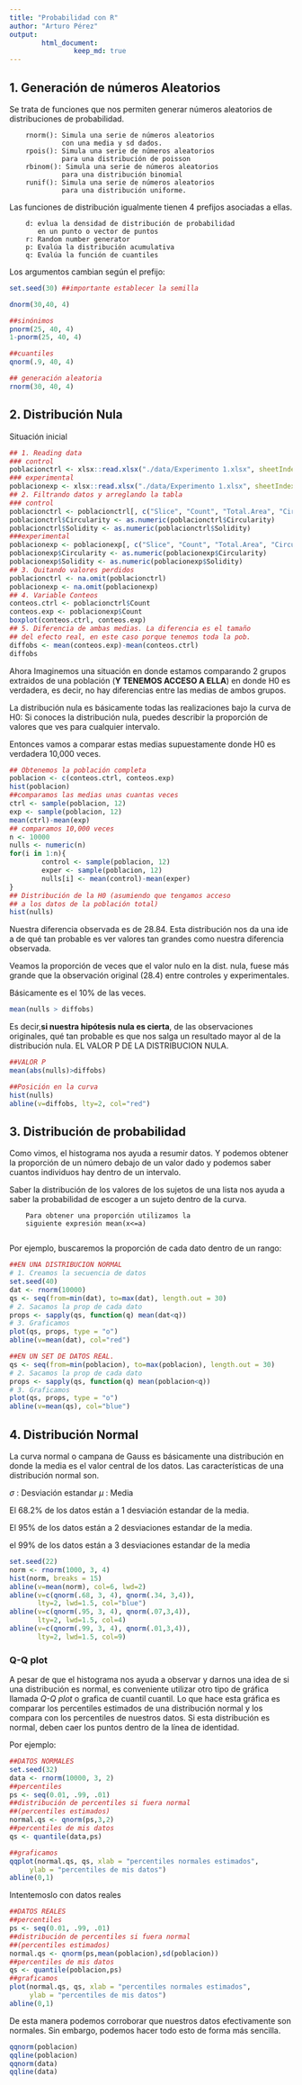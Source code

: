 ```yaml
---
title: "Probabilidad con R"
author: "Arturo Pérez"
output:
        html_document:
                keep_md: true
---
```

## 1. Generación de números Aleatorios
Se trata de funciones que nos permiten generar números aleatorios de distribuciones de probabilidad.

        rnorm(): Simula una serie de números aleatorios
                 con una media y sd dados.
        rpois(): Simula una serie de números aleatorios
                 para una distribución de poisson
        rbinom(): Simula una serie de números aleatorios
                 para una distribución binomial
        runif(): Simula una serie de números aleatorios 
                 para una distribución uniforme.

Las funciones de distribución igualmente tienen 4 prefijos asociadas a ellas.

        d: evlua la densidad de distribución de probabilidad
           en un punto o vector de puntos
        r: Random number generator
        p: Evalúa la distribución acumulativa
        q: Evalúa la función de cuantiles

Los argumentos cambian según el prefijo:
```r
set.seed(30) ##importante establecer la semilla

dnorm(30,40, 4)

##sinónimos
pnorm(25, 40, 4)
1-pnorm(25, 40, 4)

##cuantiles
qnorm(.9, 40, 4)

## generación aleatoria
rnorm(30, 40, 4)
```

## 2. Distribución Nula
Situación inicial

```r
## 1. Reading data
### control
poblacionctrl <- xlsx::read.xlsx("./data/Experimento 1.xlsx", sheetIndex = 1, colIndex = 1:15, startRow = 4, header = TRUE)
### experimental
poblacionexp <- xlsx::read.xlsx("./data/Experimento 1.xlsx", sheetIndex = 3, colIndex = 1:15, startRow = 4, header = TRUE)
## 2. Filtrando datos y arreglando la tabla
### control
poblacionctrl <- poblacionctrl[, c("Slice", "Count", "Total.Area", "Circularity", "Solidity")]
poblacionctrl$Circularity <- as.numeric(poblacionctrl$Circularity)
poblacionctrl$Solidity <- as.numeric(poblacionctrl$Solidity)
###experimental
poblacionexp <- poblacionexp[, c("Slice", "Count", "Total.Area", "Circularity", "Solidity")]
poblacionexp$Circularity <- as.numeric(poblacionexp$Circularity)
poblacionexp$Solidity <- as.numeric(poblacionexp$Solidity)
## 3. Quitando valores perdidos
poblacionctrl <- na.omit(poblacionctrl)
poblacionexp <- na.omit(poblacionexp)
## 4. Variable Conteos
conteos.ctrl <- poblacionctrl$Count 
conteos.exp <- poblacionexp$Count
boxplot(conteos.ctrl, conteos.exp)
## 5. Diferencia de ambas medias. La diferencia es el tamaño 
## del efecto real, en este caso porque tenemos toda la pob.
diffobs <- mean(conteos.exp)-mean(conteos.ctrl)
diffobs
```

Ahora Imaginemos una situación en donde estamos comparando 2 grupos extraidos de una población (**Y TENEMOS ACCESO A ELLA**) en donde H0 es verdadera, es decir, no hay diferencias entre las medias de ambos grupos.

La distribución nula es básicamente todas las realizaciones bajo la curva de H0: Si conoces la distribución nula, puedes describir la proporción de valores que ves para cualquier intervalo.

Entonces vamos a comparar estas medias supuestamente donde H0 es verdadera 10,000 veces.

```r
## Obtenemos la población completa
poblacion <- c(conteos.ctrl, conteos.exp)
hist(poblacion)
##comparamos las medias unas cuantas veces
ctrl <- sample(poblacion, 12)
exp <- sample(poblacion, 12)
mean(ctrl)-mean(exp)
## comparamos 10,000 veces
n <- 10000
nulls <- numeric(n)
for(i in 1:n){
        control <- sample(poblacion, 12)
        exper <- sample(poblacion, 12)
        nulls[i] <- mean(control)-mean(exper)
}
## Distribución de la H0 (asumiendo que tengamos acceso
## a los datos de la población total)
hist(nulls)
```
Nuestra diferencia observada es de 28.84. Esta distribución  nos da una ide a de qué tan probable es ver valores tan grandes como nuestra diferencia observada.

Veamos la proporción de veces que el valor nulo en la dist. nula, fuese más grande que la observación original (28.4) entre controles y experimentales.

Básicamente es el 10% de las veces.
```r
mean(nulls > diffobs)

```

Es decir,**si nuestra hipótesis nula es cierta**, de las observaciones originales, qué tan probable es que nos salga un resultado mayor al de la distribución nula. EL VALOR P DE LA DISTRIBUCION NULA.

```r
##VALOR P
mean(abs(nulls)>diffobs)

##Posición en la curva
hist(nulls)
abline(v=diffobs, lty=2, col="red")
```

## 3. Distribución de probabilidad
Como vimos, el histograma nos ayuda a resumir datos. Y podemos obtener la proporción de un número debajo de un valor dado y podemos saber cuantos individuos hay dentro de un intervalo.

Saber la distribución de los valores de los sujetos de una lista nos ayuda a saber la probabilidad de escoger a un sujeto dentro de la curva.

        Para obtener una proporción utilizamos la
        siguiente expresión mean(x<=a)
        
Por ejemplo, buscaremos la proporción de cada dato dentro de un rango:

```r
##EN UNA DISTRIBUCION NORMAL
# 1. Creamos la secuencia de datos
set.seed(40)
dat <- rnorm(10000)
qs <- seq(from=min(dat), to=max(dat), length.out = 30)
# 2. Sacamos la prop de cada dato
props <- sapply(qs, function(q) mean(dat<q))
# 3. Graficamos
plot(qs, props, type = "o")
abline(v=mean(dat), col="red")

##EN UN SET DE DATOS REAL.
qs <- seq(from=min(poblacion), to=max(poblacion), length.out = 30)
# 2. Sacamos la prop de cada dato
props <- sapply(qs, function(q) mean(poblacion<q))
# 3. Graficamos
plot(qs, props, type = "o")
abline(v=mean(qs), col="blue")
```
## 4. Distribución Normal
La curva normal o campana de Gauss es básicamente una distribución en donde la media es el valor central de los datos. Las características de una distribución normal son.

$\sigma$ : Desviación estandar
$\mu$ : Media 

El 68.2% de los datos están a 1 desviación estandar de la media.

El 95% de los datos están a 2 desviaciones estandar de la media.

el 99% de los datos están a 3 desviaciones estandar de la media

```r
set.seed(22)
norm <- rnorm(1000, 3, 4)
hist(norm, breaks = 15)
abline(v=mean(norm), col=6, lwd=2)
abline(v=c(qnorm(.68, 3, 4), qnorm(.34, 3,4)), 
       lty=2, lwd=1.5, col="blue")
abline(v=c(qnorm(.95, 3, 4), qnorm(.07,3,4)), 
       lty=2, lwd=1.5, col=4)
abline(v=c(qnorm(.99, 3, 4), qnorm(.01,3,4)), 
       lty=2, lwd=1.5, col=9)
```

### Q-Q plot
A pesar de que el histograma nos ayuda a observar y darnos una idea de si una distribución es normal, es conveniente utilizar otro tipo de gráfica llamada *Q-Q plot* o grafica de cuantil cuantil. Lo que hace esta gráfica es comparar los percentiles estimados de una distribución normal y los compara con los percentiles de nuestros datos. Si esta distribución es normal, deben caer los puntos dentro de la línea de identidad.

Por ejemplo: 

```r
##DATOS NORMALES
set.seed(32)
data <- rnorm(10000, 3, 2)
##percentiles
ps <- seq(0.01, .99, .01)
##distribución de percentiles si fuera normal
##(percentiles estimados)
normal.qs <- qnorm(ps,3,2)
##percentiles de mis datos
qs <- quantile(data,ps)

##graficamos
qqplot(normal.qs, qs, xlab = "percentiles normales estimados",
     ylab = "percentiles de mis datos")
abline(0,1)

```

Intentemoslo con datos reales
```r
##DATOS REALES
##percentiles
ps <- seq(0.01, .99, .01)
##distribución de percentiles si fuera normal
##(percentiles estimados)
normal.qs <- qnorm(ps,mean(poblacion),sd(poblacion))
##percentiles de mis datos
qs <- quantile(poblacion,ps)
##graficamos
plot(normal.qs, qs, xlab = "percentiles normales estimados",
     ylab = "percentiles de mis datos")
abline(0,1)

```

De esta manera podemos corroborar que nuestros datos efectivamente son normales. Sin embargo, podemos hacer todo esto de forma más sencilla.
```r
qqnorm(poblacion)
qqline(poblacion)
qqnorm(data)
qqline(data)
```

